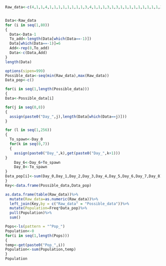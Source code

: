 ```r
Raw_data<-c(4,1,1,4,1,1,1,1,1,1,1,1,3,4,1,1,1,3,1,3,1,1,1,1,1,1,1,1,1,3,1,3,1,1,1,5,1,2,1,1,5,3,4,2,1,1,4,1,1,5,1,1,5,5,1,1,5,2,1,4,1,2,1,4,5,4,1,1,1,1,3,1,1,1,4,3,1,1,1,1,1,1,1,1,1,1,1,1,1,1,1,5,1,1,2,1,1,1,1,1,1,1,2,4,4,1,1,3,1,3,2,4,3,1,1,1,1,1,2,1,1,1,1,2,5,1,1,1,1,2,1,1,1,1,1,1,1,2,1,1,4,1,5,1,3,1,1,1,1,1,5,1,1,1,3,1,2,1,2,1,3,4,5,1,1,1,1,1,1,5,1,1,1,1,1,1,1,1,3,1,1,3,1,1,4,1,1,1,1,1,2,1,1,1,1,3,2,1,1,1,4,2,1,1,1,4,1,1,2,3,1,4,1,5,1,1,1,2,1,5,3,3,3,1,5,3,1,1,1,1,1,1,1,1,4,5,3,1,1,5,1,1,1,4,1,1,5,1,2,3,4,2,1,5,2,1,2,5,1,1,1,1,4,1,2,1,1,1,2,5,1,1,5,1,1,1,3,2,4,1,3,1,1,2,1,5,1,3,4,4,2,2,1,1,1,1,5,1,5,2)



```

```r

Data<-Raw_data
for (i in seq(1,80))
{
  Data<-Data-1
  To_add<-length(Data[which(Data==-1)])
  Data[which(Data==-1)]=6
  Add<-rep(8,To_add)
  Data<-c(Data,Add)
}
length(Data)
```

```r
options(sipen=999)
Possible_data<-seq(min(Raw_data),max(Raw_data))
Data_pop<-c()

for(i in seq(1,length(Possible_data)))
{
Data<-Possible_data[i]

for(j in seq(0,8))
{
  assign(paste0("Day_",j),length(Data[which(Data==j)]))
}

for (l in seq(1,256))
{
  To_spawn<-Day_0
  for(k in seq(0,7))
  {
    assign(paste0("Day_",k),get(paste0("Day_",k+1)))
}
    Day_6<-Day_6+To_spawn
    Day_8<-To_spawn
}
Data_pop[i]<-sum(Day_0,Day_1,Day_2,Day_3,Day_4,Day_5,Day_6,Day_7,Day_8)
}
Key<-data.frame(Possible_data,Data_pop)

as.data.frame(table(Raw_data))%>%
  mutate(Raw_data=as.numeric(Raw_data))%>%
  left_join(Key,by = c("Raw_data" = "Possible_data"))%>%
  mutate(Population=Freq*Data_pop)%>%
  pull(Population)%>%
  sum()
```

```r
Pops<-ls(pattern = "^Pop_")
Population<-0
for(i in seq(1,length(Pops)))
{
temp<-get(paste0("Pop_",i))
Population<-sum(Population,temp)  
}
Population
```

```r

```

